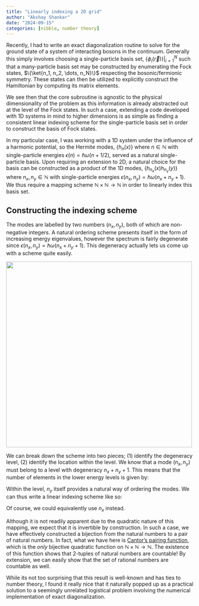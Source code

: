 ```yaml
---
title: "Linearly indexing a 2D grid"
author: "Akshay Shankar"
date: "2024-09-15"
categories: [nibble, number theory]
---
```


Recently, I had to write an exact diagonalization routine to solve for the ground state of a system of interacting bosons in the continuum. Generally this simply involves choosing a single-particle basis set, $\{\phi_i(\vec{r})\}|_{i=1}^N$ such that a many-particle basis set may be constructed by enumerating the Fock states, $\{\ket{n_1, n_2, \dots, n_N}\}$ respecting the bosonic/fermionic symmetry. These states can then be utilized to explicitly construct the Hamiltonian by computing its matrix elements. 

We see then that the core subroutine is agnostic to the physical dimensionality of the problem as this information is already abstracted out at the level of the Fock states. In such a case, extending a code developed with 1D systems in mind to higher dimensions is as simple as finding a consistent linear indexing scheme for the single-particle basis set in order to construct the basis of Fock states.

In my particular case, I was working with a 1D system under the influence of a harmonic potential, so the Hermite modes, $\{h_n(x)\}$ where $n \in \mathbb{N}$ with single-particle energies $\epsilon(n) = \hbar \omega (n + 1/2)$, served as a natural single-particle basis. Upon requiring an extension to 2D, a natural choice for the basis can be constructed as a product of the 1D modes, $\{h_{n_x}(x)h_{n_y}(y)\}$ where $n_x, n_y \in \mathbb{N}$ with single-particle energies $\epsilon(n_x, n_y) = \hbar \omega (n_x + n_y + 1)$. We thus require a mapping scheme $\mathbb{N} \times \mathbb{N} \to \mathbb{N}$ in order to linearly index this basis set.

## Constructing the indexing scheme

The modes are labelled by two numbers $(n_x, n_y)$, both of which are non-negative integers. A natural ordering scheme presents itself in the form of increasing energy eigenvalues, however the spectrum is fairly degenerate since $\epsilon(n_x, n_y) = \hbar \omega (n_x + n_y + 1)$. This degeneracy actually lets us come up with a scheme quite easily.

![](mapping.png){width=500px fig-align="center"}

We can break down the scheme into two pieces; (1) identify the degeneracy level, (2) identify the location within the level. We know that a mode $(n_x, n_y)$ must belong to a level with degeneracy $n_x + n_y + 1$. This means that the number of elements in the lower energy levels is given by:

\begin{equation} \sum_{n = 1}^{n_x + n_y} n  = \frac{(n_x + n_y)(n_x + n_y + 1)}{2} \end{equation}

Within the level, $n_y$ itself provides a natural way of ordering the modes. We can thus write a linear indexing scheme like so:

\begin{equation} n = \frac{(n_x + n_y)(n_x + n_y + 1)}{2}  + n_y \end{equation}

Of course, we could equivalently use $n_x$ instead. 

Although it is not readily apparent due to the quadratic nature of this mapping, we expect that it is invertible by construction. In such a case, we have effectively constructed a bijection from the natural numbers to a pair of natural numbers. In fact, what we have here is [Cantor's pairing function](https://en.wikipedia.org/wiki/Pairing_function#Inverting_the_Cantor_pairing_function), which is the _only_ bijective quadratic function on $\mathbb{N} \times \mathbb{N} \to \mathbb{N}$. The existence of this function shows that 2-tuples of natural numbers are countable! By extension, we can easily show that the set of rational numbers are countable as well.

While its not too surprising that this result is well-known and has ties to number theory, I found it really nice that it naturally popped up as a practical solution to a seemingly unrelated logistical problem involving the numerical implementation of exact diagonalization.
